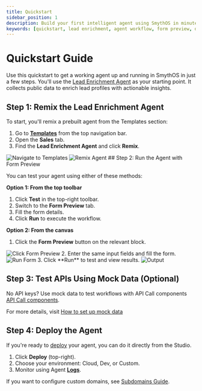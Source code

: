 ```yaml
---
title: Quickstart
sidebar_position: 1
description: Build your first intelligent agent using SmythOS in minutes.
keywords: [quickstart, lead enrichment, agent workflow, form preview, debugging]
---
```


# Quickstart Guide

Use this quickstart to get a working agent up and running in SmythOS in just a few steps. You'll use the [Lead Enrichment Agent](/docs/agent-templates/sales/lead-enrichment-agent) as your starting point. It collects public data to enrich lead profiles with actionable insights.

<Youtube videoId="V0ft3GrLtjY" title="SmythOS - Lead Enrichment Agent" />

<Spacer size="md" />

## Step 1: Remix the Lead Enrichment Agent

To start, you'll remix a prebuilt agent from the Templates section:

1. Go to **[Templates](https://app.smythos.com/templates)** from the top navigation bar.
2. Open the **Sales** tab.
3. Find the **Lead Enrichment Agent** and click **Remix**.

<Image src="/docs/img/lead_enrichment_agent/img_1.png" alt="Navigate to Templates" />
<Image src="/docs/img/lead_enrichment_agent/img_2.png" alt="Remix Agent" />

<Spacer size="md" />
## Step 2: Run the Agent with Form Preview

You can test your agent using either of these methods:

**Option 1: From the top toolbar**

1. Click **Test** in the top-right toolbar.
2. Switch to the **Form Preview** tab.
3. Fill the form details.
4. Click **Run** to execute the workflow.

<Spacer size="md" />

**Option 2: From the canvas**

1. Click the **Form Preview** button on the relevant block.
<Image src="/docs/img/lead_enrichment_agent/img_3.png" alt="Click Form Preview" />
2. Enter the same input fields and fill the form.
<Image src="/docs/img/lead_enrichment_agent/gif_1.gif" alt="Run Form" />
3. Click **Run** to test and view results.
<Image src="/docs/img/lead_enrichment_agent/img_4.png" alt="Output" />

<Spacer size="md" />

## Step 3: Test APIs Using Mock Data (Optional)

No API keys? Use mock data to test workflows with API Call components [API Call components](/docs/agent-studio/components/advanced/api-call).

For more details, visit [How to set up mock data](/docs/agent-studio/components/advanced/api-call#step-5-enable-mock-mode)

<Spacer size="md" />

## Step 4: Deploy the Agent

If you're ready to [deploy](/docs/agent-deployments/overview) your agent, you can do it directly from the Studio.

1. Click **Deploy** (top-right).
2. Choose your environment: Cloud, Dev, or Custom.
3. Monitor using Agent [**Logs**](/docs/agent-studio/manage-agents/logs).

If you want to configure custom domains, see [Subdomains Guide](/docs/agent-deployments/subdomains).

<NeedHelpCallout />